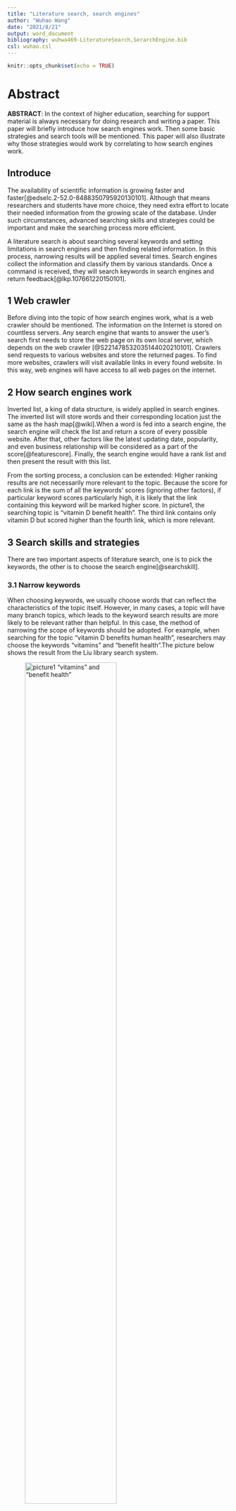 ---
title: "Literature search, search engines"
author: "Wuhao Wang"
date: "2021/8/21"
output: word_document
bibliography: wuhwa469-LiteratureSearch,SerarchEngine.bib
csl: wuhao.csl
---

```{r setup, include=FALSE}
knitr::opts_chunk$set(echo = TRUE)
```
# Abstract
**ABSTRACT**:  In the context of higher education, searching for support material is always necessary for doing research and writing a paper. This paper will briefly introduce how search engines work. Then some basic strategies and search tools will be mentioned. This paper will also illustrate why those strategies would work by correlating to how search engines work.

## Introduce

The availability of scientific information is growing faster and faster[@edselc.2-52.0-8488350795920130101]. Although that means researchers and students have more choice, they need extra effort to locate their needed information from the growing scale of the database. Under such circumstances, advanced searching skills and strategies could be important and make the searching process more efficient.

A literature search is about searching several keywords and setting limitations in search engines and then finding related information. In this process, narrowing results will be applied several times.
Search engines collect the information and classify them by various standards. Once a command is received, they will search keywords in search engines and return feedback[@lkp.107661220150101].

## 1 Web crawler

Before diving into the topic of how search engines work, what is a web crawler should be mentioned. The information on the Internet is stored on countless servers. Any search engine that wants to answer the user’s search first needs to store the web page on its own local server, which depends on the web crawler [@S221478532035144020210101]. Crawlers send requests to various websites and store the returned pages. To find more websites, crawlers will visit available links in every found website. In this way, web engines will have access to all web pages on the internet.


## 2 How search engines work

Inverted list, a king of data structure, is widely applied in search engines. The inverted list will store words and their corresponding location just the same as the hash map[@wiki].When a word is fed into a search engine, the search engine will check the list and return a score of every possible website. After that, other factors like the latest updating date, popularity, and even business relationship will be considered as a part of the score[@featurescore]. Finally, the search engine would have a rank list and then present the result with this list.


From the sorting process, a conclusion can be extended: Higher ranking results are not necessarily more relevant to the topic. Because the score for each link is the sum of all the keywords’ scores (ignoring other factors), if particular keyword scores particularly high, it is likely that the link containing this keyword will be marked higher score. In picture1, the searching topic is “vitamin D benefit health”. The third link contains only vitamin D but scored higher than the fourth link, which is more relevant. 


## 3 Search skills and strategies

There are two important aspects of literature search, one is to pick the keywords, the other is to choose the search engine[@searchskill].

### 3.1 Narrow keywords

When choosing keywords, we usually choose words that can reflect the characteristics of the topic itself. However, in many cases, a topic will have many branch topics, which leads to the keyword search results are more likely to be relevant rather than helpful. In this case, the method of narrowing the scope of keywords should be adopted. For example, when searching for the topic “vitamin D benefits human health”, researchers may choose the keywords “vitamins” and “benefit health”.The picture below shows the result from the Liu library search system.


![picture1 "vitamins" and "benefit health"](p1.png){width=70%}

As picture1 shows, the previous four pieces of literature are only relevant but do not hit the point. Therefore, refining the keywords is the strategy that should be adopted, and it is also helpful regarding sorting collected material. Divide the topic into several parts. Health consists of physical and mental health, and one of the standards of physical health is sleeping quality. So new keywords could be “vitamin ’’ and “sleep”. As shown in Figure 2, the second article is a wanted result. So researchers can combine all the results and form their conclusion about “how vitamin D benefits health”.

![picture2 "vitamins" and "sleep"](p2.png){width=70%}

### 3.2 Find appropriate search engine

Many search engines have their unique databases, and sometimes researchers need to search specific databases to get the information they need. In China, academic papers can be searched on “CnKI” or “Wanfang’’, daily life knowledge and daily news can be searched on “Baidu”, and information related to computer science can be searched on “CSDN”[@baidu]. For example, when researchers want some information about M1 chip, if they search “M1 chip” on “Baidu”, they will get advertisements from an online shop selling Apple computers in the first link whereas, in “CSDN”, they are more likely to get the parameters and analysis given by experts.

## 4 Conclusion
So far, this paper has mentioned the mechanism of search engines and also some strategies for modifying results. By narrowing keywords and choosing the appropriate search engines, we will get more relevant results. With the development of the internet and software technologies, it is strongly believed that more and more students will find it necessary to improve their search skills.



## Reference











